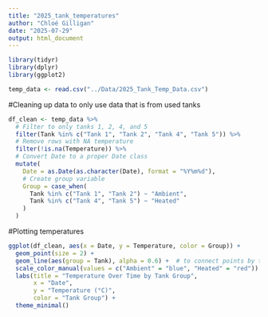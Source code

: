 ```yaml
---
title: "2025_tank_temperatures"
author: "Chloé Gilligan"
date: "2025-07-29"
output: html_document
---
```


```r
library(tidyr)
library(dplyr)
library(ggplot2)

```


```r
temp_data <- read.csv("../Data/2025_Tank_Temp_Data.csv")
```

#Cleaning up data to only use data that is from used tanks
```r
df_clean <- temp_data %>%
  # Filter to only tanks 1, 2, 4, and 5
  filter(Tank %in% c("Tank 1", "Tank 2", "Tank 4", "Tank 5")) %>%
  # Remove rows with NA temperature
  filter(!is.na(Temperature)) %>%
  # Convert Date to a proper Date class
  mutate(
    Date = as.Date(as.character(Date), format = "%Y%m%d"),
    # Create group variable
    Group = case_when(
      Tank %in% c("Tank 1", "Tank 2") ~ "Ambient",
      Tank %in% c("Tank 4", "Tank 5") ~ "Heated"
    )
  )
```

#Plotting temperatures
```r
ggplot(df_clean, aes(x = Date, y = Temperature, color = Group)) +
  geom_point(size = 2) +
  geom_line(aes(group = Tank), alpha = 0.6) +  # to connect points by tank over time
  scale_color_manual(values = c("Ambient" = "blue", "Heated" = "red")) +
  labs(title = "Temperature Over Time by Tank Group",
       x = "Date",
       y = "Temperature (°C)",
       color = "Tank Group") +
  theme_minimal()
```


